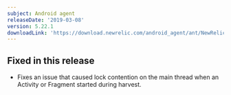 ```yaml
---
subject: Android agent
releaseDate: '2019-03-08'
version: 5.22.1
downloadLink: 'https://download.newrelic.com/android_agent/ant/NewRelic_Android_Agent_5.22.1.zip'
---
```


## Fixed in this release

* Fixes an issue that caused lock contention on the main thread when an Activity or Fragment started during harvest.
